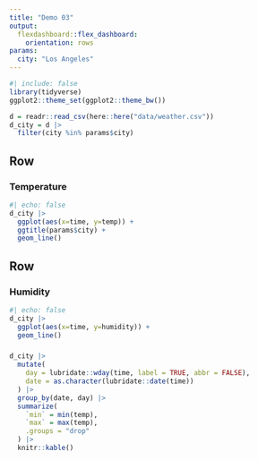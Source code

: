 ```yaml
---
title: "Demo 03"
output: 
  flexdashboard::flex_dashboard:
    orientation: rows
params:
  city: "Los Angeles"
---
```


```r
#| include: false
library(tidyverse)
ggplot2::theme_set(ggplot2::theme_bw())

d = readr::read_csv(here::here("data/weather.csv"))
d_city = d |>
  filter(city %in% params$city)
```

Row {data-height=650}
-------------------------------------

### Temperature

```r
#| echo: false
d_city |>
  ggplot(aes(x=time, y=temp)) +
  ggtitle(params$city) + 
  geom_line()
```

Row {data-height=350}
-------------------------------------
   
### Humidity

```r
#| echo: false
d_city |>
  ggplot(aes(x=time, y=humidity)) +
  geom_line()
```   

###

```r
d_city |>
  mutate(
    day = lubridate::wday(time, label = TRUE, abbr = FALSE),
    date = as.character(lubridate::date(time))
  ) |>
  group_by(date, day) |>
  summarize(
    `min` = min(temp),
    `max` = max(temp),
    .groups = "drop"
  ) |>
  knitr::kable()
```
